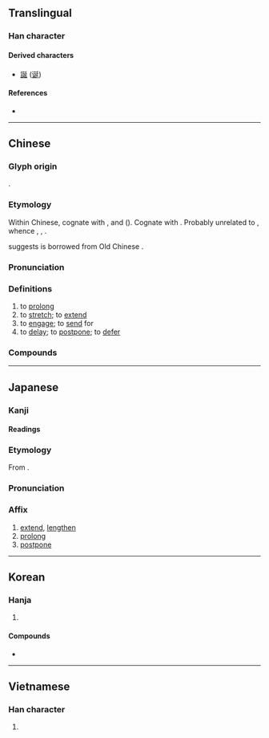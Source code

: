 {{character info}}
==Translingual==
{{Han stroke|Japanese and traditional Chinese<br>[[File:延 - U+05EF6 - KanjiVG stroke order.svg]]<br>(''In mainland China,<br>strokes 4 and 5<br>merge<br>into a single L-shaped stroke;<br>also,<br>stroke 7<br>becomes<br>a continuation<br>of stroke 6.'')}}

===Han character===
{{Han char|rn=54|rad=廴|as=5|asc+=4|sn=8|snc+=6|four=12401|canj=NKHYM,NKHYV|ids=⿺廴⿳丿⺊𠃊(GK),⿺廴⿱丿止(HTJ),⿺廴⿳一⺊𠃊(V),⿺廴⿱⿰丅一𠃊(V)}}

====Derived characters====
* [[誕]] ([[诞]])

====References====
* {{Han ref|kx=0352.300|dkj=09569|dj=0666.180|hdz=10404.010|uh=5EF6|ud=24310|bh=A9B5|bd=43445}}

----

==Chinese==
{{zh-forms}}

===Glyph origin===
{{Han etym}}
{{Han compound|丿|㢟|c1=p|c2=s|ls=psc}}.

===Etymology===
Within Chinese, cognate with {{och-l|筵|bamboo mat}}, {{och-l|梴|long (of wood)}} and {{och-l|誕|wide; ludicrous}} ({{zh-ref|Schuessler, 2007}}). Cognate with {{cog|my|လှန်||to dry (things) in the sun}}. Probably unrelated to {{ncog|tbq-pro|*jaːr||spread; extend; sail}}, whence {{ncog|bo|གཡོར་མོ||sail}}, {{ncog|lus|zâr||to spread; to spread out}}, {{ncog|kac|yàn||spread; unrolled}}.

{{zh-ref|Pan (1987)}} suggests {{cog|vi|lan||to spread}} is borrowed from Old Chinese {{och-l|延}}.

===Pronunciation===
{{zh-pron
|m=yán
|c=jin4
|h=pfs=yèn
|md=iòng
|mn=qz,tw,xm,zz:iân/qz,tw,xm,zz:chhiân
|mn_note=chhiân - vernacular; iân - literary
|mn-t=iang6/iêng6
|mn-t_note=iang6 - Shantou; iêng6 - Chaozhou
|w=3hhi
|mc=y
|oc=y
|cat=v
|ma=y
}}

===Definitions===
{{zh-hanzi}}

# to [[prolong]]
# to [[stretch]]; to [[extend]]
# to [[engage]]; to [[send]] for
# to [[delay]]; to [[postpone]]; to [[defer]]

===Compounds===
{{zh-der|延平郡王|俄延|延展性|延首|延釐|延敵|延陵|延款|居延海|延頸待刃|延擱|延袤|延聘|展延|延接|慢俄延|延壽|延請|延蔓|延齡客|延髓|延頸舉踵|延頸企踵|延頸|延陵掛劍|延閣|延長記號|延長線|延遲|延退|延賓|延譽|延誤|延腦|延續|延緩|延線|延納|延眺|延滯|延期|延挨|延性|延後|延年益壽|延年|延師|延屬|延宕|延壽添嗣|延地裡|延命菊|延佇|延伸|延企|半霎俄延|周延|延醫|宛延|延邊|太延|延長賽|不周延|延攬|外延|卻病延年|延燒|延會|夷延|延長|松鶴延年|曼延|祝壽延年|益壽延年|挨延|推延|稽延|拖延|薛延陀|結交延譽|耽延|綿延不絕|苟延殘喘|遲延|罵毛延壽|連延|美意延年|蔓延|順延|綿延|遷延|綿延起伏|苟延殘息|延字心|宅延|延平|延津}}

----

==Japanese==

===Kanji===
{{ja-kanji|grade=6|rs=廴04}}

====Readings====
{{ja-readings
|goon=えん<えん<𛀁ん
|kanon=えん<えん<𛀁ん
|kun=の-びる, の-べる, の-ばす
|nanori=のぶ
}}

===Etymology===
{{ja-kanjitab|えん|yomi=on}}
From {{der|ja|ltc|sort=えん|-}} {{ltc-l|延}}.

===Pronunciation===
{{ja-pron|えん|y=on}}

===Affix===
{{ja-pos|affix|えん}}

# [[extend]], [[lengthen]]
# [[prolong]]
# [[postpone]]

----

==Korean==

===Hanja===
{{ko-hanja|늘이다|늘일|연}}

# {{hanja form of|연|to [[stretch]]; to [[extend]]; to [[lengthen]]}}

====Compounds====
* {{ko-l|연명|延命}}

----

==Vietnamese==

===Han character===
{{vi-readings|reading=diên|rs=廴04}}

# {{rfdef|vi|sort=廴04}}